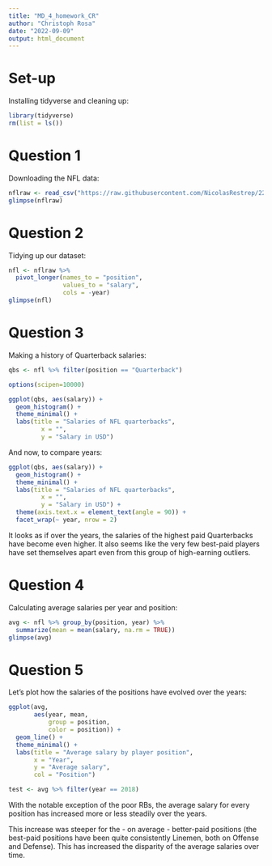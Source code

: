 ```yaml
---
title: "MD_4_homework_CR"
author: "Christoph Rosa"
date: "2022-09-09"
output: html_document
---
```


# Set-up

Installing tidyverse and cleaning up:
```r
library(tidyverse)
rm(list = ls())
```


# Question 1

Downloading the NFL data:
```r
nflraw <- read_csv("https://raw.githubusercontent.com/NicolasRestrep/223_course/main/Data/nfl_salaries.csv")
glimpse(nflraw)
```


# Question 2

Tidying up our dataset:
```r
nfl <- nflraw %>% 
  pivot_longer(names_to = "position",
               values_to = "salary",
               cols = -year)
glimpse(nfl)
```


# Question 3

Making a history of Quarterback salaries:
```r
qbs <- nfl %>% filter(position == "Quarterback") 

options(scipen=10000)

ggplot(qbs, aes(salary)) +
  geom_histogram() + 
  theme_minimal() +
  labs(title = "Salaries of NFL quarterbacks",
         x = "",
         y = "Salary in USD")

```

And now, to compare years:
```r
ggplot(qbs, aes(salary)) +
  geom_histogram() + 
  theme_minimal() +
  labs(title = "Salaries of NFL quarterbacks",
         x = "",
         y = "Salary in USD") +
  theme(axis.text.x = element_text(angle = 90)) +
  facet_wrap(~ year, nrow = 2)
```

It looks as if over the years, the salaries of the highest paid Quarterbacks have become even higher. It also seems like the very few best-paid players have set themselves apart even from this group of high-earning outliers. 


# Question 4

Calculating average salaries per year and position:
```r
avg <- nfl %>% group_by(position, year) %>% 
  summarize(mean = mean(salary, na.rm = TRUE))
glimpse(avg)
```


# Question 5

Let's plot how the salaries of the positions have evolved over the years:

```r
ggplot(avg,
       aes(year, mean, 
           group = position,
           color = position)) +
  geom_line() +
  theme_minimal() +
  labs(title = "Average salary by player position",
       x = "Year",
       y = "Average salary",
       col = "Position")

test <- avg %>% filter(year == 2018)
```

With the notable exception of the poor RBs, the average salary for every position has increased more or less steadily over the years.

This increase was steeper for the - on average - better-paid positions (the best-paid positions have been quite consistently Linemen, both on Offense and Defense). This has increased the disparity of the average salaries over time. 




